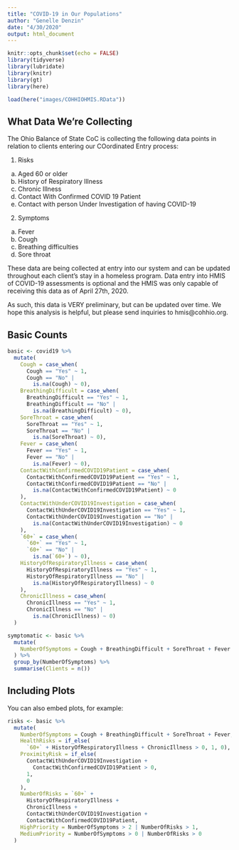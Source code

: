 ```yaml
---
title: "COVID-19 in Our Populations"
author: "Genelle Denzin"
date: "4/30/2020"
output: html_document
---
```


```r
knitr::opts_chunk$set(echo = FALSE)
library(tidyverse)
library(lubridate)
library(knitr)
library(gt)
library(here)

load(here("images/COHHIOHMIS.RData"))
```

## What Data We're Collecting

The Ohio Balance of State CoC is collecting the following data points in relation to clients entering our COordinated Entry process:

 1. Risks

  a. Aged 60 or older
  b. History of Respiratory Illness
  c. Chronic Illness
  d. Contact With Confirmed COVID 19 Patient
  e. Contact with person Under Investigation of having COVID-19
  
 2. Symptoms

  a. Fever
  b. Cough
  c. Breathing difficulties
  d. Sore throat

These data are being collected at entry into our system and can be updated throughout each client's stay in a homeless program. Data entry into HMIS of COVID-19 assessments is optional and the HMIS was only capable of receiving this data as of April 27th, 2020.

As such, this data is VERY preliminary, but can be updated over time. We hope this analysis is helpful, but please send inquiries to hmis@cohhio.org.

## Basic Counts

```r

basic <- covid19 %>%
  mutate(
    Cough = case_when(
      Cough == "Yes" ~ 1, 
      Cough == "No" | 
        is.na(Cough) ~ 0),
    BreathingDifficult = case_when(
      BreathingDifficult == "Yes" ~ 1,
      BreathingDifficult == "No" |
        is.na(BreathingDifficult) ~ 0),
    SoreThroat = case_when(
      SoreThroat == "Yes" ~ 1,
      SoreThroat == "No" | 
        is.na(SoreThroat) ~ 0),
    Fever = case_when(
      Fever == "Yes" ~ 1,
      Fever == "No" | 
        is.na(Fever) ~ 0),
    ContactWithConfirmedCOVID19Patient = case_when(
      ContactWithConfirmedCOVID19Patient == "Yes" ~ 1,
      ContactWithConfirmedCOVID19Patient == "No" |
        is.na(ContactWithConfirmedCOVID19Patient) ~ 0
    ),
    ContactWithUnderCOVID19Investigation = case_when(
      ContactWithUnderCOVID19Investigation == "Yes" ~ 1,
      ContactWithUnderCOVID19Investigation == "No" |
        is.na(ContactWithUnderCOVID19Investigation) ~ 0
    ),
    `60+` = case_when(
      `60+` == "Yes" ~ 1,
      `60+` == "No" |
        is.na(`60+`) ~ 0),
    HistoryOfRespiratoryIllness = case_when(
      HistoryOfRespiratoryIllness == "Yes" ~ 1,
      HistoryOfRespiratoryIllness == "No" |
        is.na(HistoryOfRespiratoryIllness) ~ 0
    ),
    ChronicIllness = case_when(
      ChronicIllness == "Yes" ~ 1,
      ChronicIllness == "No" |
        is.na(ChronicIllness) ~ 0)
  )

symptomatic <- basic %>%
  mutate(
    NumberOfSymptoms = Cough + BreathingDifficult + SoreThroat + Fever
  ) %>%
  group_by(NumberOfSymptoms) %>%
  summarise(Clients = n())


```

## Including Plots

You can also embed plots, for example:

```r

risks <- basic %>%
  mutate(
    NumberOfSymptoms = Cough + BreathingDifficult + SoreThroat + Fever,
    HealthRisks = if_else(
      `60+` + HistoryOfRespiratoryIllness + ChronicIllness > 0, 1, 0),
    ProximityRisk = if_else(
      ContactWithUnderCOVID19Investigation +
        ContactWithConfirmedCOVID19Patient > 0,
      1,
      0
    ),
    NumberOfRisks = `60+` +
      HistoryOfRespiratoryIllness + 
      ChronicIllness +
      ContactWithUnderCOVID19Investigation +
      ContactWithConfirmedCOVID19Patient,
    HighPriority = NumberOfSymptoms > 2 | NumberOfRisks > 1,
    MediumPriority = NumberOfSymptoms > 0 | NumberOfRisks > 0
  )

```


